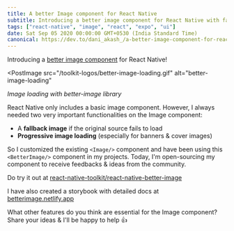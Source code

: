 ```yaml
---
title: A better Image component for React Native
subtitle: Introducing a better image component for React Native with fallback & progressive loading
tags: ["react-native", "image", "react", "expo", "ui"]
date: Sat Sep 05 2020 00:00:00 GMT+0530 (India Standard Time)
canonical: https://dev.to/dani_akash_/a-better-image-component-for-react-native-1bjb
---
```



Introducing a [better image component](https://github.com/react-native-toolkit/react-native-better-image) for React Native!

<PostImage
  src="/toolkit-logos/better-image-loading.gif"
  alt="better-image-loading"
>
  _Image loading with better-image library_
</PostImage>

React Native only includes a basic image component. However, I always needed two very important functionalities on the Image component:

- A **fallback image** if the original source fails to load
- **Progressive image loading** (especially for banners & cover images)

So I customized the existing `<Image/>` component and have been using this `<BetterImage/>` component in my projects. Today, I'm open-sourcing my component to receive feedbacks & ideas from the community.

Do try it out at [react-native-toolkit/react-native-better-image](https://github.com/react-native-toolkit/react-native-better-image)

I have also created a storybook with detailed docs at [betterimage.netlify.app](https://betterimage.netlify.app/)

What other features do you think are essential for the Image component? Share your ideas & I'll be happy to help 👍

